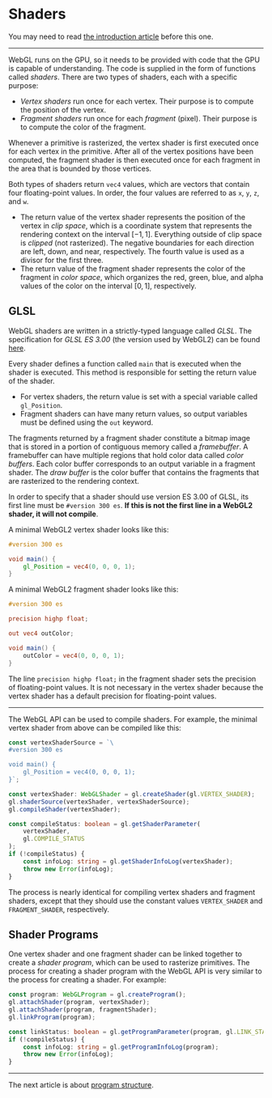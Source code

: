# Shaders

You may need to read [the introduction article](/a/webgl/introduction) before this one.

---

WebGL runs on the GPU, so it needs to be provided with code that the GPU is capable of understanding.
The code is supplied in the form of functions called _shaders_. There are two types of shaders,
each with a specific purpose:

- _Vertex shaders_ run once for each vertex. Their purpose is to compute the position of the vertex.
- _Fragment shaders_ run once for each _fragment_ (pixel). Their purpose is to compute the color of the fragment.

Whenever a primitive is rasterized, the vertex shader is first executed once for each vertex in the
primitive. After all of the vertex positions have been computed, the fragment shader is then executed
once for each fragment in the area that is bounded by those vertices.

Both types of shaders return `vec4` values, which are vectors that contain four floating-point values.
In order, the four values are referred to as `x`, `y`, `z`, and `w`.

- The return value of the vertex shader represents the position of the vertex in _clip space_, which
  is a coordinate system that represents the rendering context on the interval $[-1,1]$. Everything
  outside of clip space is _clipped_ (not rasterized). The negative boundaries for each direction are
  left, down, and near, respectively. The fourth value is used as a divisor for the first three.
- The return value of the fragment shader represents the color of the fragment in _color space_,
  which organizes the red, green, blue, and alpha values of the color on the interval $[0,1]$, respectively.

## GLSL

WebGL shaders are written in a strictly-typed language called _GLSL_. The specification for _GLSL ES 3.00_
(the version used by WebGL2) can be found [here](https://registry.khronos.org/OpenGL/specs/es/3.0/GLSL_ES_Specification_3.00.pdf).

Every shader defines a function called `main` that is executed when the shader is executed. This
method is responsible for setting the return value of the shader.

- For vertex shaders, the return value is set with a special variable called `gl_Position`.
- Fragment shaders can have many return values, so output variables must be defined using the `out` keyword.

The fragments returned by a fragment shader constitute a bitmap image that is stored in a portion of
contiguous memory called a _framebuffer_. A framebuffer can have multiple regions that hold color
data called _color buffers_. Each color buffer corresponds to an output variable in a fragment shader.
The _draw buffer_ is the color buffer that contains the fragments that are rasterized to the rendering context.

In order to specify that a shader should use version ES 3.00 of GLSL, its first line must be `#version 300 es`.
**If this is not the first line in a WebGL2 shader, it will not compile**.

A minimal WebGL2 vertex shader looks like this:

```glsl
#version 300 es

void main() {
	gl_Position = vec4(0, 0, 0, 1);
}
```

A minimal WebGL2 fragment shader looks like this:

```glsl
#version 300 es

precision highp float;

out vec4 outColor;

void main() {
	outColor = vec4(0, 0, 0, 1);
}
```

The line `precision highp float;` in the fragment shader sets the precision of floating-point values.
It is not necessary in the vertex shader because the vertex shader has a default precision for
floating-point values.

---

The WebGL API can be used to compile shaders. For example, the minimal vertex shader from above can
be compiled like this:

```ts
const vertexShaderSource = `\
#version 300 es

void main() {
	gl_Position = vec4(0, 0, 0, 1);
}`;

const vertexShader: WebGLShader = gl.createShader(gl.VERTEX_SHADER);
gl.shaderSource(vertexShader, vertexShaderSource);
gl.compileShader(vertexShader);

const compileStatus: boolean = gl.getShaderParameter(
	vertexShader,
	gl.COMPILE_STATUS
);
if (!compileStatus) {
	const infoLog: string = gl.getShaderInfoLog(vertexShader);
	throw new Error(infoLog);
}
```

The process is nearly identical for compiling vertex shaders and fragment shaders, except that they
should use the constant values `VERTEX_SHADER` and `FRAGMENT_SHADER`, respectively.

## Shader Programs

One vertex shader and one fragment shader can be linked together to create a _shader program_, which
can be used to rasterize primitives. The process for creating a shader program with the WebGL API is
very similar to the process for creating a shader. For example:

```ts
const program: WebGLProgram = gl.createProgram();
gl.attachShader(program, vertexShader);
gl.attachShader(program, fragmentShader);
gl.linkProgram(program);

const linkStatus: boolean = gl.getProgramParameter(program, gl.LINK_STATUS);
if (!compileStatus) {
	const infoLog: string = gl.getProgramInfoLog(program);
	throw new Error(infoLog);
}
```

---

The next article is about [program structure](/a/webgl/program-structure).
